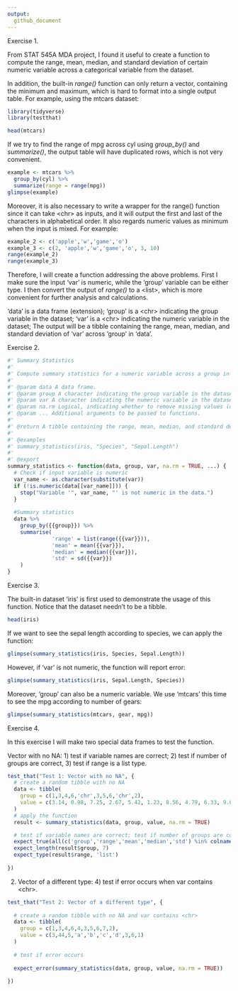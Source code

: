 ```yaml
---
output:
  github_document
---
```



Exercise 1.

From STAT 545A MDA project, I found it useful to create a function to compute the range, mean, median, and standard deviation of certain numeric variable across a categorical variable from the dataset.

In addition, the built-in *range()* function can only return a vector, containing the minimum and maximum, which is hard to format into a single output table. For example, using the mtcars dataset:

```r
library(tidyverse)
library(testthat)
```

```r
head(mtcars)
```

If we try to find the range of mpg across cyl using *group_by()* and *summarize()*, the output table will have duplicated rows, which is not very convenient.

```r
example <- mtcars %>%
  group_by(cyl) %>%
  summarize(range = range(mpg))
glimpse(example)
```

Moreover, it is also necessary to write a wrapper for the range() function since it can take \<chr\> as inputs, and it will output the first and last of the characters in alphabetical order. It also regards numeric values as minimum when the input is mixed. For example:

```r
example_2 <- c('apple','w','game','o')
example_3 <- c(2, 'apple','w','game','o', 3, 10)
range(example_2)
range(example_3)
```

Therefore, I will create a function addressing the above problems. First I make sure the input 'var' is numeric, while the 'group' variable can be either type. I then convert the output of *range()* to a \<list\>, which is more convenient for further analysis and calculations.

'data' is a data frame (extension); 'group' is a \<chr\> indicating the group variable in the dataset; 'var' is a \<chr\> indicating the numeric variable in the dataset; The output will be a tibble containing the range, mean, median, and standard deviation of 'var' across 'group' in 'data'.

Exercise 2.

```r
#' Summary Statistics
#'
#' Compute summary statistics for a numeric variable across a group in a data frame.
#'
#' @param data A data frame.
#' @param group A character indicating the group variable in the dataset.
#' @param var A character indicating the numeric variable in the dataset.
#' @param na.rm Logical, indicating whether to remove missing values (default is TRUE).
#' @param ... Additional arguments to be passed to functions.
#'
#' @return A tibble containing the range, mean, median, and standard deviation of 'var' across 'group' in 'data'.
#'
#' @examples
#' summary_statistics(iris, "Species", "Sepal.Length")
#'
#' @export
summary_statistics <- function(data, group, var, na.rm = TRUE, ...) {
  # Check if input variable is numeric
  var_name <- as.character(substitute(var))
  if (!is.numeric(data[[var_name]])) {
    stop("Variable '", var_name, "' is not numeric in the data.")
  }
  
  #Summary statistics
  data %>%
    group_by({{group}}) %>%
    summarise(
              'range' = list(range({{var}})), 
              'mean' = mean({{var}}),
              'median' = median({{var}}),
              'std' = sd({{var}})
    )
}

```

Exercise 3.

The built-in dataset 'iris' is first used to demonstrate the usage of this function. Notice that the dataset needn't to be a tibble.

```r
head(iris)
```

If we want to see the sepal length according to species, we can apply the function:

```r
glimpse(summary_statistics(iris, Species, Sepal.Length))
```

However, if 'var' is not numeric, the function will report error:

```r
glimpse(summary_statistics(iris, Sepal.Length, Species))
```

Moreover, 'group' can also be a numeric variable. We use 'mtcars' this time to see the mpg according to number of gears:

```r
glimpse(summary_statistics(mtcars, gear, mpg))
```

Exercise 4.

In this exercise I will make two special data frames to test the function.

Vector with no NA: 1) test if variable names are correct; 2) test if number of groups are correct, 3) test if range is a list type.

```r
test_that("Test 1: Vector with no NA", {
  # create a random tibble with no NA
  data <- tibble(
    group = c(1,3,4,6,'chr',3,5,6,'chr',2),
    value = c(3.14, 0.98, 7.25, 2.67, 5.42, 1.23, 8.56, 4.79, 6.33, 9.01)
  )
  # apply the function
  result <- summary_statistics(data, group, value, na.rm = TRUE)

  # test if variable names are correct; test if number of groups are correct, test if range is a list type
  expect_true(all(c('group','range','mean','median','std') %in% colnames(result)))
  expect_length(result$group, 7)
  expect_type(result$range, 'list')
  
})
```

2.  Vector of a different type: 4) test if error occurs when var contains \<chr\>.

```r
test_that("Test 2: Vector of a different type", {
  
  # create a random tibble with no NA and var contains <chr>
  data <- tibble(
    group = c(1,3,4,6,4,3,5,6,7,2),
    value = c(3,44,5,'a','b','c','d',3,6,1)
  )
  
  # test if error occurs
  
  expect_error(summary_statistics(data, group, value, na.rm = TRUE))
  
})
```
